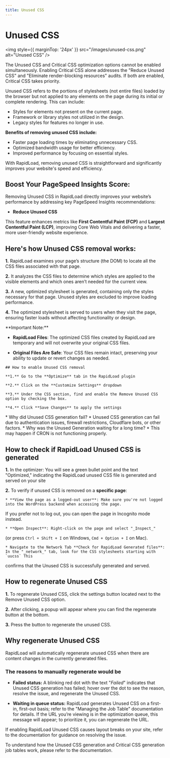 ```yaml
---
title: Unused CSS
--- 
```


 
# Unused CSS

<img style={{ marginTop: '24px' }} 
src="/images/unused-css.png" alt="Unused CSS" />

<Callout emoji="💡">
  The Unused CSS and Critical CSS optimization options cannot be enabled simultaneously. Enabling Critical CSS alone addresses the 
  "Reduce Unused CSS" and "Eliminate render-blocking resources" audits. If both are enabled, Critical CSS takes priority.
</Callout>

Unused CSS refers to the portions of stylesheets (not entire files) loaded by the browser but not applied to any elements on the 
page during its initial or complete rendering. This can include:

*   Styles for elements not present on the current page.
*   Framework or library styles not utilized in the design.
*   Legacy styles for features no longer in use.

  

**Benefits of removing unused CSS include:**

*   Faster page loading times by eliminating unnecessary CSS.
*   Optimized bandwidth usage for better efficiency.
*   Improved performance by focusing on essential styles.

With RapidLoad, removing unused CSS is straightforward and significantly improves your website's speed and efficiency.

  

## Boost Your PageSpeed Insights Score:

Removing Unused CSS in RapidLoad directly improves your website’s performance by addressing key PageSpeed Insights recommendations:

* **Reduce Unused CSS**

This feature enhances metrics like **First Contentful Paint (FCP)** and **Largest Contentful Paint (LCP)**, improving Core Web Vitals and delivering a faster, more user-friendly website experience.

## Here's how Unused CSS removal works:

**1.** RapidLoad examines your page’s structure (the DOM) to locate all the CSS files associated with that page.

**2.** It analyzes the CSS files to determine which styles are applied to the visible elements and which ones aren’t needed for the current view.

**3.** A new, optimized stylesheet is generated, containing only the styles necessary for that page. Unused styles are excluded to improve loading performance.

**4.** The optimized stylesheet is served to users when they visit the page, ensuring faster loads without affecting functionality or design.

<Callout type="error" emoji="️📌">
**Important Note:**

*   **RapidLoad Files**: The optimized CSS files created by RapidLoad are 
temporary and will not overwrite your original CSS files.

*   **Original Files Are Safe**: Your CSS files remain intact, preserving your 
ability to update or revert changes as needed.
</Callout>

    ## How to enable Unused CSS removal

    **1.** Go to the **Optimize** tab in the RapidLoad plugin

    **2.** Click on the **Customize Settings** dropdown

    **3.** Under the CSS section, find and enable the Remove Unused CSS option by checking the box.

    **4.** Click **Save Changes** to apply the settings


<Callout type="error" emoji="️📌">
*   Why did Unused CSS generation fail?
    * Unused CSS generation can fail due to authentication issues, firewall 
    restrictions, Cloudflare bots, or other factors. 
*   Why was the Unused Generation waiting for a long time?
    * This may happen if CRON is not functioning properly.
</Callout>

## How to check if RapidLoad Unused CSS is generated

**1.** In the optimizer: You will see a green bullet point and the text 
"Optimized," indicating the RapidLoad unused CSS file is generated and served on 
your site  

**2.** To verify if unused CSS is removed on a **specific page**:  

    * **View the page as a logged-out user**: Make sure you're not logged into the WordPress backend when accessing the page. 
If you prefer not to log out, you can open the page in Incognito mode instead.

    * **Open Inspect**: Right-click on the page and select "_Inspect_" 
(or press `Ctrl + Shift + I` on Windows, `Cmd + Option + I` on Mac).

    * Navigate to the Network Tab **Check for RapidLoad Generated files**: In the "_network_" tab, look for the CSS stylesheets starting with `uucss` This 
confirms that the Unused CSS is successfully generated and served.

## How to regenerate Unused CSS
**1.** To regenerate Unused CSS, click the settings button located next to the Remove 
Unused CSS option.

**2.** After clicking, a popup will appear where you can find the regenerate button at 
the bottom.

**3.** Press the button to regenerate the unused CSS.

## Why regenerate Unused CSS

RapidLoad will automatically regenerate unused CSS when there are content changes
in the currently generated files.

### The reasons to manually regenerate would be

* **Failed status:** A blinking red dot with the text "_Failed_" indicates that
Unused CSS generation has failed; hover over the dot to see the reason, resolve 
the issue, and regenerate the Unused CSS.

*  **Waiting in queue status:** RapidLoad generates Unused CSS on a first-in, 
first-out basis; refer to the "Managing the Job Table" documentation for details.
If the URL you’re viewing is in the optimization queue, this message will appear;
to prioritize it, you can regenerate the URL.


If enabling RapidLoad Unused CSS causes layout breaks on your site, refer to the
documentation for guidance on resolving the issue.

To understand how the Unused CSS generation and Critical CSS generation job 
tables work, please refer to the documentation.